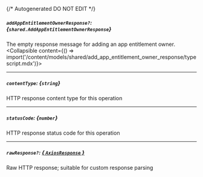 {/* Autogenerated DO NOT EDIT  */}

##### `addAppEntitlementOwnerResponse?`: *{`shared.AddAppEntitlementOwnerResponse`}*
The empty response message for adding an app entitlement owner.
<Collapsible content={() => import('/content/models/shared/add_app_entitlement_owner_response/typescript.mdx')}>
</Collapsible>

---
##### `contentType`: *{`string`}*
HTTP response content type for this operation

---
##### `statusCode`: *{`number`}*
HTTP response status code for this operation

---
##### `rawResponse?`: [*{ `AxiosResponse` }*](https://axios-http.com/docs/res_schema)
Raw HTTP response; suitable for custom response parsing

